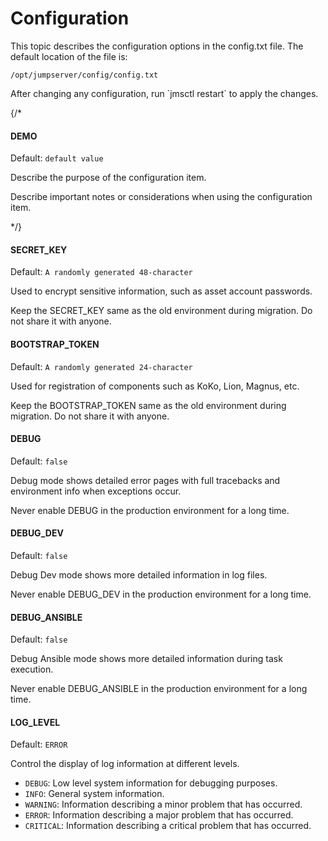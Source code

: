# Configuration

This topic describes the configuration options in the config.txt file. 
The default location of the file is: 
```
/opt/jumpserver/config/config.txt
```

<Alert type="note">
After changing any configuration, run `jmsctl restart` to apply the changes.
</Alert>

{/* 

#### DEMO

Default: `default value`

Describe the purpose of the configuration item.

Describe important notes or considerations when using the configuration item.

*/}

#### SECRET_KEY
Default: `A randomly generated 48-character`

Used to encrypt sensitive information, such as asset account passwords.

Keep the SECRET_KEY same as the old environment during migration. Do not share it with anyone.

#### BOOTSTRAP_TOKEN
Default: `A randomly generated 24-character`

Used for registration of components such as KoKo, Lion, Magnus, etc.

Keep the BOOTSTRAP_TOKEN same as the old environment during migration. Do not share it with anyone.

#### DEBUG
Default: `false`

Debug mode shows detailed error pages with full tracebacks and environment info when exceptions occur.

Never enable DEBUG in the production environment for a long time.

#### DEBUG_DEV
Default: `false`

Debug Dev mode shows more detailed information in log files.

Never enable DEBUG_DEV in the production environment for a long time.

#### DEBUG_ANSIBLE
Default: `false`

Debug Ansible mode shows more detailed information during task execution.

Never enable DEBUG_ANSIBLE in the production environment for a long time.

#### LOG_LEVEL
Default: `ERROR`

Control the display of log information at different levels.

* `DEBUG`: Low level system information for debugging purposes.
* `INFO`: General system information.
* `WARNING`: Information describing a minor problem that has occurred.
* `ERROR`: Information describing a major problem that has occurred.
* `CRITICAL`: Information describing a critical problem that has occurred.
